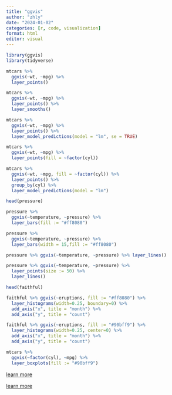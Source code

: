 ---
title: "ggvis"
author: "zhly"
date: "2024-01-02"
categories: [r, code, visualization]
format: html
editor: visual
---

```{r,message=TRUE,warning=FALSE}
library(ggvis)
library(tidyverse)
```

```{r}
mtcars %>% 
  ggvis(~wt, ~mpg) %>% 
  layer_points()
```

```{r}

mtcars %>% 
  ggvis(~wt, ~mpg) %>%
  layer_points() %>%
  layer_smooths()
```

```{r}
mtcars %>% 
  ggvis(~wt, ~mpg) %>%
  layer_points() %>%
  layer_model_predictions(model = "lm", se = TRUE)
```

```{r}
mtcars %>% 
  ggvis(~wt, ~mpg) %>% 
  layer_points(fill = ~factor(cyl))
```

```{r}
mtcars %>% 
  ggvis(~wt, ~mpg, fill = ~factor(cyl)) %>% 
  layer_points() %>% 
  group_by(cyl) %>% 
  layer_model_predictions(model = "lm")
```

```{r}
head(pressure)

pressure %>% 
  ggvis(~temperature, ~pressure) %>%
  layer_bars(fill := "#ff8080")
```

```{r}
pressure %>% 
  ggvis(~temperature, ~pressure) %>%
  layer_bars(width = 15,fill := "#ff8080")
```

```{r}
pressure %>% ggvis(~temperature, ~pressure) %>% layer_lines()
```

```{r}
pressure %>% ggvis(~temperature, ~pressure) %>%
  layer_points(size := 50) %>% 
  layer_lines()
```

```{r}
head(faithful)

faithful %>% ggvis(~eruptions, fill := "#ff8080") %>%
  layer_histograms(width=0.25, boundary=0) %>% 
  add_axis("x", title = "month") %>%
  add_axis("y", title = "count")
```

```{r}
faithful %>% ggvis(~eruptions, fill := "#90bff9") %>%
  layer_histograms(width=0.25, center=0) %>% 
  add_axis("x", title = "month") %>%
  add_axis("y", title = "count")
```

```{r}
mtcars %>% 
  ggvis(~factor(cyl), ~mpg) %>% 
  layer_boxplots(fill := "#90bff9")
```

[learn more](https://ggvis.rstudio.com/)

[learn more](http://ggvis.rstudio.com/cookbook.html)
